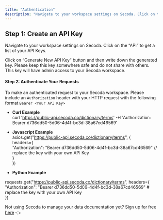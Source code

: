 ```yaml
---
title: "Authentication"
description: "Navigate to your workspace settings on Secoda. Click on the “API” to get a list of your API Keys."
---
```


## **Step 1: Create an API Key**

Navigate to your workspace settings on Secoda. Click on the “API” to get a list of your API Keys.

Click on “Generate New API Key” button and then write down the generated key. Please keep this key somewhere safe and do not share with others. This key will have admin access to your Secoda workspace.

#### Step 2: Authenticate Your Requests

To make an authenticated request to your Secoda workspace. Please include an `Authorization` header with your HTTP request with the following format `Bearer <Your API Key>`

* **Curl Example**  
curl '<https://public-api.secoda.co/dictionary/terms>' \-H 'Authorization: Bearer d736dd50-5d06-4d4f-bc3d-38a67cd46569'

* **Javascript Example**  
axios.get("<https://public-api.secoda.co/dictionary/terms>", {  
 headers\={  
"Authorization": "Bearer d736dd50-5d06-4d4f-bc3d-38a67cd46569" // replace the key with your own API Key  
}  
})

* **Python Example**  
  
requests.get("<https://public-api.secoda.co/dictionary/terms>", headers\={  
"Authorization": "Bearer d736dd50-5d06-4d4f-bc3d-38a67cd46569" \# replace the key with your own API Key  
})  
  
Not using Secoda to manage your data documentation yet? Sign up for free [here](https://app.secoda.co) 👈